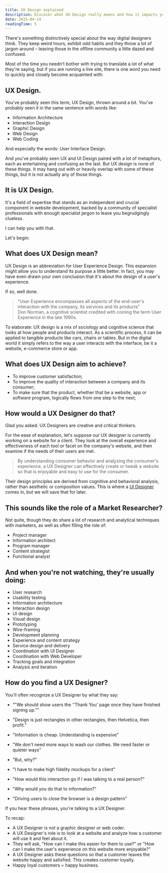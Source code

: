 ```yaml
---
title: UX Design explained
description: Discover what UX Design really means and how it impacts your business. Learn about the role of UX designers, their key responsibilities, and how they improve customer satisfaction through user-centered design.
date: 2015-04-14
readingTime: 5
---
```


There's something distinctively special about the way digital designers think. They keep weird hours, exhibit odd habits and they throw a lot of jargon around – leaving those in the offline community a little dazed and confused.

Most of the time you needn't bother with trying to translate a lot of what they're saying, but if you are running a live site, there is one word you need to quickly and closely become acquainted with:

## UX Design.

You've probably seen this term, UX Design, thrown around a bit. You've probably seen it in the same sentence with words like:
- Information Architecture
- Interaction Design
- Graphic Design
- Web Design
- Web Coding

And especially the words: User Interface Design.

And you've probably seen UX and UI Design paired with a lot of metaphors, each as entertaining and confusing as the last. But UX design is none of these things. It may hang out with or heavily overlap with some of these things, but it is not actually any of those things.

## It is UX Design.

It's a field of expertise that stands as an independent and crucial component in website development, backed by a community of specialist professionals with enough specialist jargon to leave you begrudgingly clueless.

I can help you with that.

Let's begin:

## What does UX Design mean?

UX Design is an abbreviation for User Experience Design. This expansion might allow you to understand its purpose a little better. In fact, you may have even drawn your own conclusion that it's about the design of a user's experience.

If so, well done.

>"User Experience encompasses all aspects of the end-user's interaction with the company, its services and its products"<br />Don Norman, a cognitive scientist credited with coining the term User Experience in the late 1990s.

To elaborate: UX design is a mix of sociology and cognitive science that looks at how people and products interact. As a scientific process, it can be applied to tangible products like cars, chairs or tables. But in the digital world it simply refers to the way a user interacts with the interface, be it a website, e-commerce store or app.

## What does UX Design aim to achieve?

- To improve customer satisfaction;
- To improve the quality of interaction between a company and its consumer;
- To make sure that the product, whether that be a website, app or software program, logically flows from one step to the next;

## How would a UX Designer do that?

Glad you asked. UX Designers are creative and critical thinkers.

For the ease of explanation, let's suppose our UX designer is currently working on a website for a client. They look at the overall experience and effectiveness of each tool or facet on the company's website, and then examine if the needs of their users are met.

>By understanding consumer behavior and analyzing the consumer's experience, a UX Designer can effectively create or tweak a website so that is enjoyable and easy to use for the consumer.

Their design principles are derived from cognitive and behavioral analysis, rather than aesthetic or composition values. This is where a [UI Designer](/lost-in-an-online-world-understanding-ui-design/ "Lost in an online world: Understanding UI Design") comes in, but we will save that for later.

## This sounds like the role of a Market Researcher?

Not quite, though they do share a lot of research and analytical techniques with marketers, as well as often filling the role of:

- Project manager
- Information architect
- Program manager
- Content strategist
- Functional analyst

## And when you're not watching, they're usually doing:

  * User research
  * Usability testing
  * Information architecture
  * Interaction design
  * UI design
  * Visual design
  * Prototyping
  * Wire-framing
  * Development planning
  * Experience and content strategy
  * Service design and delivery
  * Coordination with UI Designer
  * Coordination with Web Developer
  * Tracking goals and integration
  * Analysis and iteration

## How do you find a UX Designer?

You'll often recognize a UX Designer by what they say:

- &#8220;"We should show users the &#8216;'Thank You' page once they have finished signing up."&#8221;

- "Design is just rectangles in other rectangles, then Helvetica, then profit."

- "Information is cheap. Understanding is expensive"

- "We don't need more ways to wash our clothes. We need faster or quieter ways"

- "But, why?"

- "I have to make high fidelity mockups for a client"

- "How would this interaction go if I was talking to a real person?"

- "Why would you do that to information?"

- "Driving users to close the browser is a design pattern"

If you hear these phrases, you're talking to a UX Designer.

To recap:

- A UX Designer is not a graphic designer or web coder.
- A UX Designer's role is to look at a website and analyze how a customer will use it and feel about it.
- They will ask, "How can I make this easier for them to use?" or "How can I make the user's experience on this website more enjoyable?"
- A UX Designer asks these questions so that a customer leaves the website happy and satisfied. This creates customer loyalty.
- Happy loyal customers = happy business.
